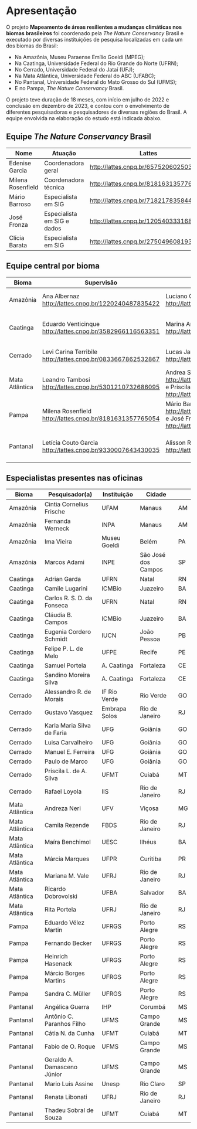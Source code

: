 # Apresentação

O projeto **Mapeamento de áreas resilientes a mudanças climáticas nos biomas brasileiros** foi coordenado pela *The Nature Conservancy* Brasil e executado por diversas instituições de pesquisa localizadas em cada um dos biomas do Brasil:

+ Na Amazônia, Museu Paraense Emílio Goeldi (MPEG);
+ Na Caatinga, Universidade Federal do Rio Grande do Norte (UFRN);
+ No Cerrado,  Universidade Federal do Jataí (UFJ);
+ Na Mata Atlântica, Universidade Federal do ABC (UFABC);
+ No Pantanal, Universidade Federal do Mato Grosso do Sul (UFMS);
+ E no Pampa, *The Nature Conservancy* Brasil.

O projeto teve duração de 18 meses, com início em julho de 2022 e conclusão em dezembro de 2023, e contou com o envolvimento de diferentes pesquisadoras e pesquisadores de diversas regiões do Brasil. A equipe envolvida na elaboração do estudo está indicada abaixo.


## Equipe *The Nature Conservancy* Brasil
| Nome | Atuação | Lattes |
|--|--|--|
|Edenise Garcia|Coordenadora geral|[http://lattes.cnpq.br/6575206025031796](http://lattes.cnpq.br/6575206025031796)|
|Milena Rosenfield|Coordenadora técnica|[http://lattes.cnpq.br/8181631357765054](http://lattes.cnpq.br/8181631357765054)|
|Mário Barroso|Especialista em  SIG|[http://lattes.cnpq.br/7182178358444899](http://lattes.cnpq.br/7182178358444899)|
|José Fronza|Especialista em SIG e dados|[http://lattes.cnpq.br/1205403331686811](http://lattes.cnpq.br/1205403331686811)|
|Clícia Barata|Especialista em SIG|[http://lattes.cnpq.br/2750496081930336](http://lattes.cnpq.br/2750496081930336)|

## Equipe central por bioma
|Bioma|Supervisão|Equipe|Instituição|
|--|--|--|--|
|Amazônia|Ana Albernaz [http://lattes.cnpq.br/1220240487835422](http://lattes.cnpq.br/1220240487835422)|Luciano Querido [http://lattes.cnpq.br/3123978281728788](http://lattes.cnpq.br/3123978281728788)|Museu Paraense Emílio Goeldi|
|Caatinga|Eduardo Venticinque [http://lattes.cnpq.br/3582966116563351](http://lattes.cnpq.br/3582966116563351)|Marina Antongiovanni [http://lattes.cnpq.br/6734509642838870](http://lattes.cnpq.br/6734509642838870)|Universidade Federal do Rio Grande do Norte|
|Cerrado| Levi Carina Terribile [http://lattes.cnpq.br/0833667862532867](http://lattes.cnpq.br/0833667862532867)|Lucas Jardim [http://lattes.cnpq.br/6537020596919365](http://lattes.cnpq.br/6537020596919365)|Universidade Federal do Jataí|
|Mata Atlântica|Leandro Tambosi [http://lattes.cnpq.br/5301210732686095](http://lattes.cnpq.br/5301210732686095)|Andrea S. Tapia [http://lattes.cnpq.br/8900415459588165](http://lattes.cnpq.br/8900415459588165) e Priscila Silveira [http://lattes.cnpq.br/4707570912229034](http://lattes.cnpq.br/4707570912229034)|Universidade Federal do ABC|
|Pampa|Milena Rosenfield [http://lattes.cnpq.br/8181631357765054](http://lattes.cnpq.br/8181631357765054)|Mário Barroso [http://lattes.cnpq.br/7182178358444899](http://lattes.cnpq.br/7182178358444899) e José Fronza [http://lattes.cnpq.br/1205403331686811](http://lattes.cnpq.br/1205403331686811)|The Nature Conservancy Brasil|
|Pantanal| Letícia Couto Garcia [http://lattes.cnpq.br/9330007643430035](http://lattes.cnpq.br/9330007643430035)| Alisson Ribeiro [http://lattes.cnpq.br/9104693095499880](http://lattes.cnpq.br/9104693095499880)| Universidade Federal do Mato Grosso do Sul|


## Especialistas presentes nas oficinas
 
|Bioma|Pesquisador(a)|Instituição|Cidade|
|--|--|--|--|--|
|Amazônia|Cintia Cornelius Frische|UFAM|Manaus|AM|
|Amazônia|Fernanda Werneck|INPA|Manaus|AM|
|Amazônia|Ima Vieira	|Museu Goeldi	|Belém|PA|
|Amazônia|Marcos Adami|INPE|São José dos Campos|SP|
|Caatinga|Adrian Garda|UFRN|Natal|RN|
|Caatinga|Camile Lugarini|ICMBio|Juazeiro|BA|
|Caatinga|Carlos R. S. D. da Fonseca|UFRN|Natal|RN|
|Caatinga|Cláudia B. Campos|ICMBio|Juazeiro|BA|
|Caatinga|Eugenia Cordero Schmidt|IUCN|João Pessoa|PB|
|Caatinga|Felipe P. L. de Melo|UFPE|Recife|PE|
|Caatinga|Samuel Portela|A. Caatinga|Fortaleza|CE|
|Caatinga|Sandino Moreira Silva|A. Caatinga|Fortaleza|CE|
|Cerrado |Alessandro R. de Morais|IF Rio Verde|Rio Verde|GO|
|Cerrado |Gustavo Vasquez |Embrapa Solos|Rio de Janeiro|RJ|
|Cerrado |Karla Maria Silva de Faria|UFG|Goiânia|GO|
|Cerrado |Luisa Carvalheiro|UFG|Goiânia|GO|
|Cerrado |Manuel E. Ferreira|UFG|Goiânia|GO|
|Cerrado |Paulo de Marco|UFG|Goiânia|GO|
|Cerrado |Priscila L. de A. Silva|UFMT|Cuiabá|MT|
|Cerrado |Rafael Loyola|IIS|Rio de Janeiro|RJ|
|Mata Atlântica|Andreza Neri|UFV|Viçosa|MG|
|Mata Atlântica|Camila Rezende|FBDS|Rio de Janeiro|RJ|
|Mata Atlântica|Maíra Benchimol|UESC|Ilhéus|BA|
|Mata Atlântica|Márcia Marques|UFPR|Curitiba|PR|
|Mata Atlântica|Mariana M. Vale|UFRJ|Rio de Janeiro|RJ|
|Mata Atlântica|Ricardo Dobrovolski	|UFBA|Salvador|BA|
|Mata Atlântica|Rita Portela|UFRJ|Rio de Janeiro|RJ|
|Pampa|Eduardo Vélez Martin	|UFRGS|Porto Alegre|RS|
|Pampa|Fernando Becker|UFRGS|Porto Alegre|RS|
|Pampa|Heinrich Hasenack|UFRGS|Porto Alegre|RS|
|Pampa|Márcio Borges Martins	|UFRGS|Porto Alegre|RS|
|Pampa|Sandra C. Müller|UFRGS|Porto Alegre|RS|
|Pantanal|Angélica Guerra|IHP|Corumbá|MS|
|Pantanal|Antônio C. Paranhos Filho|UFMS|Campo Grande|MS|
|Pantanal|Cátia N. da Cunha|UFMT|Cuiabá|MT|
|Pantanal|Fabio de O. Roque|UFMS|Campo Grande|MS|
|Pantanal|Geraldo A. Damasceno Júnior|UFMS|Campo Grande|MS|
|Pantanal|Mario Luis Assine|Unesp|Rio Claro|SP|
|Pantanal|Renata Libonati|UFRJ|Rio de Janeiro|RJ|
|Pantanal|Thadeu Sobral de Souza|UFMT|Cuiabá|MT|
